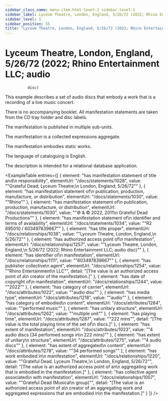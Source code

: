 ```yaml
---
sidebar_class_name: menu-item-html-level-1 sidebar-level-1
sidebar_label: Lyceum Theatre, London, England, 5/26/72 (2022; Rhino Entertainment LLC; audio disc)
sidebar_level: 1
sidebar_position: 55
title: "Lyceum Theatre, London, England, 5/26/72 (2022; Rhino Entertainment LLC; audio\n              disc)"
---
```


# Lyceum Theatre, London, England, 5/26/72 (2022; Rhino Entertainment LLC; audio
              disc)

This example describes a set of audio discs that embody a work that is a recording of
              a live music concert.

There is no accompanying booklet. All manifestation statements are taken from the CD
              tray holder and disc labels.

The manifestation is published in multiple sub-units.

The manifestation is a collected expressions aggregate.

The manifestation embodies static works.

The language of cataloguing is English.

The description is intended for a relational database application.

<ExampleTable
  entries={[
    {
      element: "has manifestation statement of title and\n                    responsibility",
      elementUrl: "/docs/statements/1028",
      value: "\"Grateful Dead; Lyceum Theatre;\n                  London, England; 5/26/72\""
    },
    {
      element: "has manifestation statement of\n                    publication, production, manufacture, or distribution",
      elementUrl: "/docs/statements/1030",
      value: "\"Rhino\""
    },
    {
      element: "has manifestation statement of\n                    publication, production, manufacture, or distribution",
      elementUrl: "/docs/statements/1030",
      value: "\"℗ & © 2022, 2011\n                  Grateful Dead Productions\""
    },
    {
      element: "has manifestation statement of\n                    identifier and terms of availability",
      elementUrl: "/docs/statements/1034",
      value: "\"R2 695010 / 603497839667\""
    },
    {
      element: "has title proper",
      elementUrl: "/docs/relationships/1038",
      value: "\"Lyceum Theatre, London, England,\n                  5/26/72\""
    },
    {
      element: "has authorized access point of\n                    manifestation",
      elementUrl: "/docs/relationships/1257",
      value: "\"Lyceum Theatre, London, England,\n                  5/26/72 (2022; Rhino Entertainment LLC; audio disc)\""
    },
    {
      element: "has identifier of\n                  manifestation",
      elementUrl: "/docs/relationships/1111",
      value: "\"603497839667\""
    },
    {
      element: "has publisher collective\n                    agent",
      elementUrl: "/docs/relationships/1254",
      value: "\"Rhino Entertainment\n                    LLC\"",
      detail: "[The value is an authorized access point of a\n                      creator of the manifestation.]"
    },
    {
      element: "has date of copyright of\n                    manifestation",
      elementUrl: "/docs/relationships/1244",
      value: "\"2022\""
    },
    {
      element: "has category of carrier",
      elementUrl: "/docs/attributes/1022",
      value: "\"audio disc\""
    },
    {
      element: "has media type",
      elementUrl: "/docs/attributes/1218",
      value: "\"audio\""
    },
    {
      element: "has category of embodied\n                  content",
      elementUrl: "/docs/attributes/1264",
      value: "\"performed music\""
    },
    {
      element: "has unitary structure",
      elementUrl: "/docs/attributes/1262",
      value: "\"multiple unit\""
    },
    {
      element: "has playing time",
      elementUrl: "/docs/attributes/1287",
      value: "\"222 mins\"",
      detail: "[The value is the total playing time of the set of\n                      discs.]"
    },
    {
      element: "has extent of manifestation",
      elementUrl: "/docs/attributes/1023",
      value: "\"4 audio discs (34 performed songs in\n                  222 mins)\""
    },
    {
      element: "has extent of unitary\n                  structure",
      elementUrl: "/docs/attributes/1275",
      value: "\"4 audio discs\""
    },
    {
      element: "has extent of aggregated\n                  content",
      elementUrl: "/docs/attributes/1278",
      value: "\"34 performed songs\""
    },
    {
      element: "has work embodied in\n                      manifestation",
      elementUrl: "/docs/relationships/1220",
      value: "\"Grateful Dead. Lyceum Theatre,\n                    London, England, 5/26/72\"",
      detail: "[The value is an authorized access point of an\n                      aggregating work that is embodied in the manifestation.]"
    },
    {
      element: "has collective agent associated\n                      with manifestation",
      elementUrl: "/docs/relationships/1007",
      value: "\"Grateful Dead (Musical\n                    group)\"",
      detail: "[The value is an authorized access point of a\n                      creator of an aggregating work and aggregated expressions that are embodied in\n                      the manifestation.]"
    }
  ]}
/>
